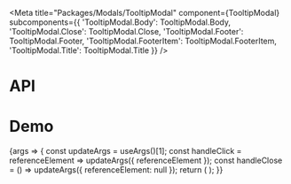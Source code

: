 
<Meta
  title="Packages/Modals/TooltipModal"
  component={TooltipModal}
  subcomponents={{
    'TooltipModal.Body': TooltipModal.Body,
    'TooltipModal.Close': TooltipModal.Close,
    'TooltipModal.Footer': TooltipModal.Footer,
    'TooltipModal.FooterItem': TooltipModal.FooterItem,
    'TooltipModal.Title': TooltipModal.Title
  }}
/>

# API

<ArgsTable />

# Demo

<Canvas>
  <Story
    name="TooltipModal"
    args={{
      focusOnMount: true,
      hasArrow: true,
      isAnimated: true,
      restoreFocus: true,
      hasBody: true,
      body: BODY,
      hasClose: true,
      hasFooter: true,
      hasTitle: true,
      title: 'Title',
      'aria-label': 'Close'
    }}
    argTypes={{
      referenceElement: { control: false },
      hasBody: { name: 'TooltipModal.Body', table: { category: 'Story' } },
      hasClose: { name: 'TooltipModal.Close', table: { category: 'Story' } },
      hasFooter: { name: 'TooltipModal.Footer', table: { category: 'Story' } },
      hasTitle: { name: 'TooltipModal.Title', table: { category: 'Story' } },
      body: { name: 'children', table: { category: 'TooltipModal.Body' } },
      title: { name: 'children', table: { category: 'TooltipModal.Title' } },
      tag: { control: 'text', table: { category: 'TooltipModal.Title' } },
      'aria-label': { table: { category: 'TooltipModal.Close' } }
    }}
    parameters={{
      design: {
        allowFullscreen: true,
        type: 'figma',
        url: 'https://www.figma.com/file/6g87L4FdKZTA3knt3Rsfdx/Garden?node-id=103%3A25593'
      }
    }}
  >
    {args => {
      const updateArgs = useArgs()[1];
      const handleClick = referenceElement => updateArgs({ referenceElement });
      const handleClose = () => updateArgs({ referenceElement: null });
      return (
        <TooltipModalStory {...args} count={3} handleClick={handleClick} onClose={handleClose} />
      );
    }}
  </Story>
</Canvas>
